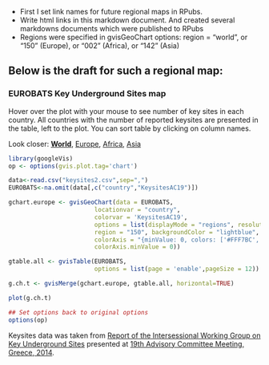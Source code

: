 * First I set link names for future regional maps in RPubs.
* Write html links in this markdown document. And created several markdowns documents which were published to RPubs
* Regions were specified in gvisGeoChart options: region = "world", or "150" (Europe), or "002" (Africa), or "142" (Asia) 

## Below is the draft for such a regional map:

### EUROBATS Key Underground Sites map
Hover over the plot with your mouse to see number of key sites in each country. All countries with the number of reported keysites are presented in the table, left to the plot. You can sort table by clicking on column names.

<body> Look closer:  <a href="http://rpubs.com/mariaghazali/key-sites-world" target="_parent"><b>World</b></a>, 
<a href="http://rpubs.com/mariaghazali/key-sites-europe" target="_parent">Europe</a>, 
<a href="http://rpubs.com/mariaghazali/key-sites-africa" target="_parent">Africa</a>, 
<a href="http://rpubs.com/mariaghazali/key-sites-asia" target="_parent">Asia</a>
<body/>

```r
library(googleVis)
op <- options(gvis.plot.tag='chart')
```

```r
data<-read.csv("keysites2.csv",sep=",")
EUROBATS<-na.omit(data[,c("country","KeysitesAC19")])

gchart.europe <- gvisGeoChart(data = EUROBATS,
                        locationvar = "country",
                        colorvar = 'KeysitesAC19',
                        options = list(displayMode = "regions", resolution = "countries",
                        region = "150", backgroundColor = "lightblue",
                        colorAxis = "{minValue: 0, colors: ['#FFF7BC', '#FEE391', '#FEC44F','#FE9929','#EC7014','#CC4C02','#993404','#662506']}",
                        colorAxis.minValue = 0))

gtable.all <- gvisTable(EUROBATS, 
                        options = list(page = 'enable',pageSize = 12))

g.ch.t <- gvisMerge(gchart.europe, gtable.all, horizontal=TRUE)

plot(g.ch.t)
```

```r
## Set options back to original options
options(op)
```
Keysites data was taken from [Report of the Intersessional Working Group on Key Underground Sites](http://www.eurobats.org/sites/default/files/documents/pdf/Advisory_Committee/Doc_StC9_AC19_33_Report%20IWGUndergroundSites.pdf) presented at [19th Advisory Committee Meeting, Greece, 2014](http://www.eurobats.org/official_documents/advisory_committee/19th_meeting_advisory_committee).
